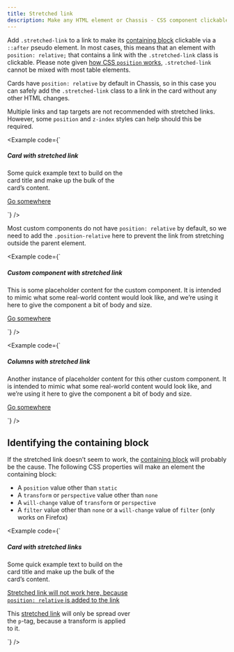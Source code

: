 ```yaml
---
title: Stretched link
description: Make any HTML element or Chassis - CSS component clickable by “stretching” a nested link via CSS.
---
```


Add `.stretched-link` to a link to make its [containing block](https://developer.mozilla.org/en-US/docs/Web/CSS/Containing_block) clickable via a `::after` pseudo element. In most cases, this means that an element with `position: relative;` that contains a link with the `.stretched-link` class is clickable. Please note given [how CSS `position` works](https://www.w3.org/TR/CSS21/visuren.html#propdef-position), `.stretched-link` cannot be mixed with most table elements.

Cards have `position: relative` by default in Chassis, so in this case you can safely add the `.stretched-link` class to a link in the card without any other HTML changes.

Multiple links and tap targets are not recommended with stretched links. However, some `position` and `z-index` styles can help should this be required.

<Example code={`<div class="card" style="width: 18rem;">
    <Placeholder width="100%" height="180" class="card-image-top" text={false} title="Card image cap" />
    <div class="card-content">
      <h5 class="card-title">Card with stretched link</h5>
      <p class="card-body">Some quick example text to build on the card title and make up the bulk of the card’s content.</p>
      <a href="#" class="button primary stretched-link">Go somewhere</a>
    </div>
  </div>`} />

Most custom components do not have `position: relative` by default, so we need to add the `.position-relative` here to prevent the link from stretching outside the parent element.

<Example code={`<div class="d-flex position-relative">
    <Placeholder width="144" height="144" class="flex-shrink-0 me-medium" text={false} title="Generic placeholder image22222" />
    <div>
      <h5 class="mt-0">Custom component with stretched link</h5>
      <p>This is some placeholder content for the custom component. It is intended to mimic what some real-world content would look like, and we’re using it here to give the component a bit of body and size.</p>
      <a href="#" class="stretched-link">Go somewhere</a>
    </div>
  </div>`} />

<Example code={`<div class="row g-0 bg-evident position-relative">
    <div class="col-medium-6 mb-medium-0 p-medium-4">
      <Placeholder width="100%" height="200" class="w-100" text={false} title="Generic placeholder image" />
    </div>
    <div class="col-medium-6 p-large ps-medium-0">
      <h5 class="mt-0">Columns with stretched link</h5>
      <p>Another instance of placeholder content for this other custom component. It is intended to mimic what some real-world content would look like, and we’re using it here to give the component a bit of body and size.</p>
      <a href="#" class="stretched-link">Go somewhere</a>
    </div>
  </div>`} />

## Identifying the containing block

If the stretched link doesn’t seem to work, the [containing block](https://developer.mozilla.org/en-US/docs/Web/CSS/Containing_block#Identifying_the_containing_block) will probably be the cause. The following CSS properties will make an element the containing block:

- A `position` value other than `static`
- A `transform` or `perspective` value other than `none`
- A `will-change` value of `transform` or `perspective`
- A `filter` value other than `none` or a `will-change` value of `filter` (only works on Firefox)

<Example code={`<div class="card" style="width: 18rem;">
    <Placeholder width="100%" height="180" class="card-image-top" text={false} title="Card image cap" />
    <div class="card-content">
      <h5 class="card-title">Card with stretched links</h5>
      <p class="card-body">Some quick example text to build on the card title and make up the bulk of the card’s content.</p>
      <p class="card-body">
        <a href="#" class="stretched-link text-danger" style="position: relative;">Stretched link will not work here, because <code>position: relative</code> is added to the link</a>
      </p>
      <p class="card-text bg-evident" style="transform: rotate(0);">
        This <a href="#" class="text-warning stretched-link">stretched link</a> will only be spread over the <code>p</code>-tag, because a transform is applied to it.
      </p>
    </div>
  </div>`} />

